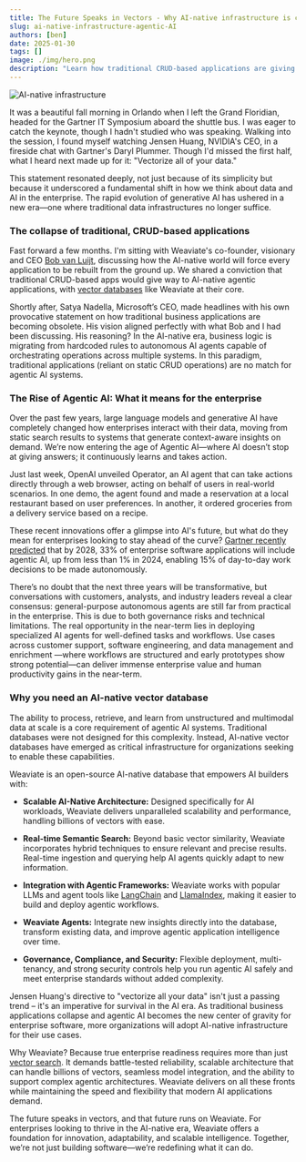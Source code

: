 ```yaml
---
title: The Future Speaks in Vectors - Why AI-native infrastructure is critical for agentic AI
slug: ai-native-infrastructure-agentic-AI
authors: [ben]
date: 2025-01-30
tags: []
image: ./img/hero.png
description: "Learn how traditional CRUD-based applications are giving way to agentic workflows with vector databases at their core. "
---
```

![AI-native infrastructure](./img/hero.png)

It was a beautiful fall morning in Orlando when I left the Grand Floridian, headed for the Gartner IT Symposium aboard the shuttle bus. I was eager to catch the keynote, though I hadn't studied who was speaking. Walking into the session, I found myself watching Jensen Huang, NVIDIA's CEO, in a fireside chat with Gartner's Daryl Plummer. Though I'd missed the first half, what I heard next made up for it: "Vectorize all of your data."

This statement resonated deeply, not just because of its simplicity but because it underscored a fundamental shift in how we think about data and AI in the enterprise. The rapid evolution of generative AI has ushered in a new era—one where traditional data infrastructures no longer suffice.

### The collapse of traditional, CRUD-based applications

Fast forward a few months. I'm sitting with Weaviate's co-founder, visionary and CEO [Bob van Luijt](https://www.linkedin.com/in/bobvanluijt/), discussing how the AI-native world will force every application to be rebuilt from the ground up. We shared a conviction that traditional CRUD-based apps would give way to AI-native agentic applications, with [vector databases](/blog/what-is-a-vector-database) like Weaviate at their core.

Shortly after, Satya Nadella, Microsoft’s CEO, made headlines with his own provocative statement on how traditional business applications are becoming obsolete. His vision aligned perfectly with what Bob and I had been discussing. His reasoning? In the AI-native era, business logic is migrating from hardcoded rules to autonomous AI agents capable of orchestrating operations across multiple systems. In this paradigm, traditional applications (reliant on static CRUD operations) are no match for agentic AI systems. 

### The Rise of Agentic AI: What it means for the enterprise 

Over the past few years, large language models and generative AI have completely changed how enterprises interact with their data, moving from static search results to systems that generate context-aware insights on demand. We’re now entering the age of Agentic AI—where AI doesn’t stop at giving answers; it continuously learns and takes action.

Just last week, OpenAI unveiled Operator, an AI agent that can take actions directly through a web browser, acting on behalf of users in real-world scenarios. In one demo, the agent found and made a reservation at a local restaurant based on user preferences. In another, it ordered groceries from a delivery service based on a recipe. 

These recent innovations offer a glimpse into AI's future, but what do they mean for enterprises looking to stay ahead of the curve? [Gartner recently predicted](https://www.gartner.com/en/articles/intelligent-agent-in-ai) that by 2028, 33% of enterprise software applications will include agentic AI, up from less than 1% in 2024, enabling 15% of day-to-day work decisions to be made autonomously.

There’s no doubt that the next three years will be transformative, but conversations with customers, analysts, and industry leaders reveal a clear consensus: general-purpose autonomous agents are still far from practical in the enterprise. This is due to both governance risks and technical limitations. The real opportunity in the near-term lies in deploying specialized AI agents for well-defined tasks and workflows. Use cases across customer support, software engineering, and data management and enrichment —where workflows are structured and early prototypes show strong potential—can deliver immense enterprise value and human productivity gains in the near-term.

### Why you need an AI-native vector database 

The ability to process, retrieve, and learn from unstructured and multimodal data at scale is a core requirement of agentic AI systems. Traditional databases were not designed for this complexity. Instead, AI-native vector databases have emerged as critical infrastructure for organizations seeking to enable these capabilities.

Weaviate is an open-source AI-native database that empowers AI builders with: 

* **Scalable AI-Native Architecture:** Designed specifically for AI workloads, Weaviate delivers unparalleled scalability and performance, handling billions of vectors with ease.  
    
* **Real-time Semantic Search:** Beyond basic vector similarity, Weaviate incorporates hybrid techniques to ensure relevant and precise results. Real-time ingestion and querying help AI agents quickly adapt to new information.   
    
* **Integration with Agentic Frameworks:** Weaviate works with popular LLMs and agent tools like [LangChain](https://docs.weaviate.io/integrations/llm-agent-frameworks/langchain) and [LlamaIndex](https://docs.weaviate.io/integrations/llm-agent-frameworks/llamaindex), making it easier to build and deploy agentic workflows. 

* **Weaviate Agents:** Integrate new insights directly into the database, transform existing data, and improve agentic application intelligence over time.

* **Governance, Compliance, and Security:** Flexible deployment, multi-tenancy, and strong security controls help you run agentic AI safely and meet enterprise standards without added complexity.

Jensen Huang's directive to "vectorize all your data" isn't just a passing trend – it's an imperative for survival in the AI era. As traditional business applications collapse and agentic AI becomes the new center of gravity for enterprise software, more organizations will adopt AI-native infrastructure for their use cases. 

Why Weaviate? Because true enterprise readiness requires more than just [vector search](/blog/vector-search-explained). It demands battle-tested reliability, scalable architecture that can handle billions of vectors, seamless model integration, and the ability to support complex agentic architectures. Weaviate delivers on all these fronts while maintaining the speed and flexibility that modern AI applications demand.

The future speaks in vectors, and that future runs on Weaviate. For enterprises looking to thrive in the AI-native era, Weaviate offers a foundation for innovation, adaptability, and scalable intelligence. Together, we’re not just building software—we’re redefining what it can do.


<WhatNext />
